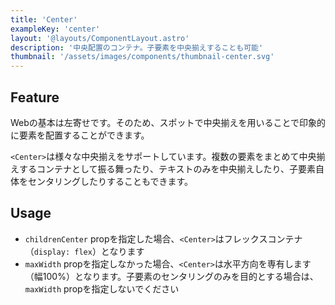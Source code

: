 ```yaml
---
title: 'Center'
exampleKey: 'center'
layout: '@layouts/ComponentLayout.astro'
description: '中央配置のコンテナ。子要素を中央揃えすることも可能'
thumbnail: '/assets/images/components/thumbnail-center.svg'
---
```


## Feature

Webの基本は左寄せです。そのため、スポットで中央揃えを用いることで印象的に要素を配置することができます。

`<Center>`は様々な中央揃えをサポートしています。複数の要素をまとめて中央揃えするコンテナとして振る舞ったり、テキストのみを中央揃えしたり、子要素自体をセンタリングしたりすることもできます。

## Usage

- `childrenCenter` propを指定した場合、`<Center>`はフレックスコンテナ（`display: flex`）となります
- `maxWidth` propを指定しなかった場合、`<Center>`は水平方向を専有します（幅100%）となります。子要素のセンタリングのみを目的とする場合は、`maxWidth` propを指定しないでください
